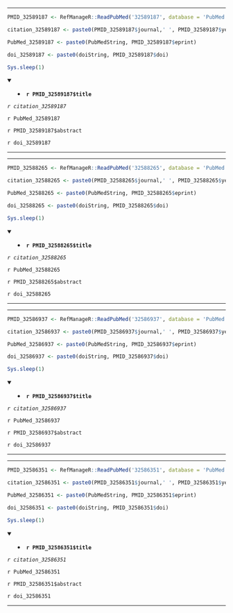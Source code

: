 

---

```r

PMID_32589187 <- RefManageR::ReadPubMed('32589187', database = 'PubMed')

citation_32589187 <- paste0(PMID_32589187$journal,' ', PMID_32589187$year, ' ', PMID_32589187$month,';', PMID_32589187$volume,'(', PMID_32589187$number,'):', PMID_32589187$pages)

PubMed_32589187 <- paste0(PubMedString, PMID_32589187$eprint)

doi_32589187 <- paste0(doiString, PMID_32589187$doi)

Sys.sleep(1)

```

<details open> <summary>
- **`r PMID_32589187$title`**
</summary> 

*`r citation_32589187`*

`r PubMed_32589187`

`r PMID_32589187$abstract`

`r doi_32589187`

</details>

---




---

```r

PMID_32588265 <- RefManageR::ReadPubMed('32588265', database = 'PubMed')

citation_32588265 <- paste0(PMID_32588265$journal,' ', PMID_32588265$year, ' ', PMID_32588265$month,';', PMID_32588265$volume,'(', PMID_32588265$number,'):', PMID_32588265$pages)

PubMed_32588265 <- paste0(PubMedString, PMID_32588265$eprint)

doi_32588265 <- paste0(doiString, PMID_32588265$doi)

Sys.sleep(1)

```

<details open> <summary>
- **`r PMID_32588265$title`**
</summary> 

*`r citation_32588265`*

`r PubMed_32588265`

`r PMID_32588265$abstract`

`r doi_32588265`

</details>

---




---

```r

PMID_32586937 <- RefManageR::ReadPubMed('32586937', database = 'PubMed')

citation_32586937 <- paste0(PMID_32586937$journal,' ', PMID_32586937$year, ' ', PMID_32586937$month,';', PMID_32586937$volume,'(', PMID_32586937$number,'):', PMID_32586937$pages)

PubMed_32586937 <- paste0(PubMedString, PMID_32586937$eprint)

doi_32586937 <- paste0(doiString, PMID_32586937$doi)

Sys.sleep(1)

```

<details open> <summary>
- **`r PMID_32586937$title`**
</summary> 

*`r citation_32586937`*

`r PubMed_32586937`

`r PMID_32586937$abstract`

`r doi_32586937`

</details>

---




---

```r

PMID_32586351 <- RefManageR::ReadPubMed('32586351', database = 'PubMed')

citation_32586351 <- paste0(PMID_32586351$journal,' ', PMID_32586351$year, ' ', PMID_32586351$month,';', PMID_32586351$volume,'(', PMID_32586351$number,'):', PMID_32586351$pages)

PubMed_32586351 <- paste0(PubMedString, PMID_32586351$eprint)

doi_32586351 <- paste0(doiString, PMID_32586351$doi)

Sys.sleep(1)

```

<details open> <summary>
- **`r PMID_32586351$title`**
</summary> 

*`r citation_32586351`*

`r PubMed_32586351`

`r PMID_32586351$abstract`

`r doi_32586351`

</details>

---


